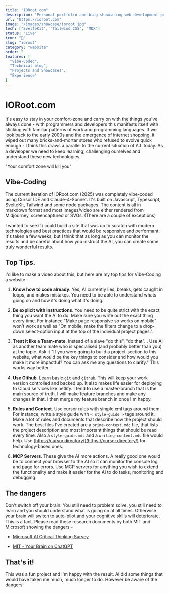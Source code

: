 ```yaml
---
title: "IORoot.com"
description: "Personal portfolio and blog showcasing web development projects and technical articles."
url: "https://ioroot.com"
image: "/images/showcase/ioroot.jpg"
tech: ["SvelteKit", "Tailwind CSS", "MDX"]
status: "Live"
icon: "🚀"
slug: "ioroot"
category: "website"
order: 2
features: [
  "Vibe-Coded",
  "Technical blog",
  "Projects and Showcases",
  "Experience"
]
---
```


# IORoot.com

It's easy to stay in your comfort-zone and carry on with the things you've always done - with programmers and developers this manifests itself with sticking with familiar patterns of work and programming languages. If we look back to the early 2000s and the emergence of internet shopping, it wiped out many bricks-and-mortar stores who refused to evolve quick enough - I think this draws a parallel to the current situation of A.I. today. As a developer we need to keep learning, challenging ourselves and understand these new technologies.

"Your comfort zone will kill you"

## Vibe-Coding

The current iteration of IORoot.com (2025) was completely vibe-coded using Cursor IDE and Claude-4-Sonnet. It's built on Javascript, Typescript, SvelteKit, Tailwind and some node packages. The content is all in markdown format and most images/video are either rendered from Midjourney, screencaptured or SVGs. (There are a couple of exceptions)

I wanted to see if i could build a site that was up to scratch with modern technologies and best practices that would be responsive and performant. It's taken a few weeks, but I think that as long as you can monitor the results and be careful about how you instruct the AI, you can create some truly wonderful results.


## Top Tips.

I'd like to make a video about this, but here are my top tips for Vibe-Coding a website.

1. **Know how to code already**. Yes, AI currently lies, breaks, gets caught in loops, and makes mistakes. You need to be able to understand whats going on and how it's doing what it's doing.

2. **Be explicit with instructions**. You need to be quite strict with the exact thing you want the AI to do. Make sure you write out the exact thing every time. For instance "Make page responsive so works on mobile" won't work as well as "On mobile, make the filters change to a drop-down select-option input at the top of the individual project pages.".

3. **Treat it like a Team-mate**. Instead of a slave "do this", "do that"... Use AI as another team mate who is specialised (and probably better than you) at the topic. Ask it "If you were going to build a project-section to this website, what would be the key things to consider and how would you make it more impactful? You can ask me any questions to clarify." This works way better.

4. **Use Github**. Learn basic `git` and `github`. This will keep your work version controlled and backed up. It also makes life easier for deploying to Cloud services like netlify. I tend to use a master-branch that is the main source of truth. I will make feature branches and make any changes in that. I then merge my feature branch in once I'm happy.

5. **Rules and Context**. Use cursor rules with simple xml tags around them. For instance, write a style guide with `< style-guide >` tags around it. Make a lot of rules and documents that describe how the project should work. The best files I've created are a `prime-context.mdc` file, that lists the project description and most important things that should be read every time. Also a `style-guide.mdc` and a `writing-content.mdc` file would help. Use [https://cursor.directory/](https://cursor.directory/) for technology-based ones.

6. **MCP Servers**. These give the AI more actions. A really good one would be to connect your browser to the AI so it can monitor the console log and page for errors. Use MCP servers for anything you wish to extend the functionality and make it easier for the AI to do tasks, monitoring and debugging.


## The dangers

Don't switch off your brain. You still need to problem solve, you still need to learn and you should understand what is going on at all times. Otherwise your brain will switch to auto-pilot and your cognitive skills will deteriorate. This is a fact. Please read these research documents by both MIT and Microsoft showing the dangers -

- [Microsoft AI Critical Thinking Survey](https://www.microsoft.com/en-us/research/wp-content/uploads/2025/01/lee_2025_ai_critical_thinking_survey.pdf)

- [MIT - Your Brain on ChatGPT](https://arxiv.org/abs/2506.08872)

## That's it!

This was a fun project and I'm happy with the result. AI did some things that would have taken me much, much longer to do. However be aware of the dangers!